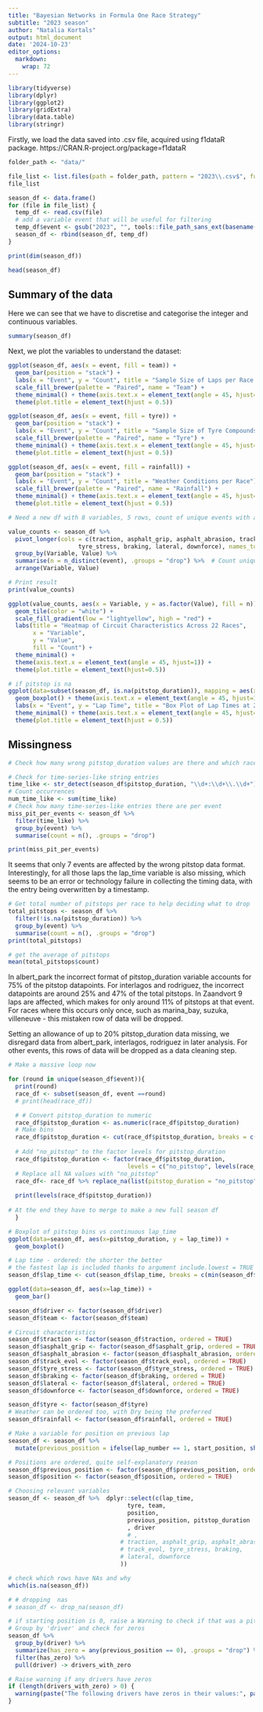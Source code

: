 ---
title: "Bayesian Networks in Formula One Race Strategy"
subtitle: "2023 season"
author: "Natalia Kortals"
output: html_document
date: '2024-10-23'
editor_options: 
  markdown: 
    wrap: 72
---

```{r setup, include=FALSE}
library(tidyverse)
library(dplyr)
library(ggplot2)
library(gridExtra)
library(data.table)
library(stringr)
```

Firstly, we load the data saved into .csv file, acquired using f1dataR package. https://CRAN.R-project.org/package=f1dataR

```{r load all races}
folder_path <- "data/"

file_list <- list.files(path = folder_path, pattern = "2023\\.csv$", full.names = TRUE)
file_list

season_df <- data.frame()
for (file in file_list) {
  temp_df <- read.csv(file)
  # add a variable event that will be useful for filtering                                                                     through races
  temp_df$event <- gsub("2023", "", tools::file_path_sans_ext(basename(file))) 
  season_df <- rbind(season_df, temp_df)
}
```

```{r size of data}
print(dim(season_df))
```

```{r head}
head(season_df)
```
## Summary of the data

Here we can see that we have to discretise and categorise the integer and continuous variables.

```{r summary}
summary(season_df)
```

Next, we plot the variables to understand the dataset: 

```{r laps count plot}
ggplot(season_df, aes(x = event, fill = team)) +
  geom_bar(position = "stack") +
  labs(x = "Event", y = "Count", title = "Sample Size of Laps per Race by Team") +
  scale_fill_brewer(palette = "Paired", name = "Team") +
  theme_minimal() + theme(axis.text.x = element_text(angle = 45, hjust=1)) +
  theme(plot.title = element_text(hjust = 0.5))
```


```{r tyres count plot}
ggplot(season_df, aes(x = event, fill = tyre)) +
  geom_bar(position = "stack") +
  labs(x = "Event", y = "Count", title = "Sample Size of Tyre Compounds per Race") +
  scale_fill_brewer(palette = "Paired", name = "Tyre") +
  theme_minimal() + theme(axis.text.x = element_text(angle = 45, hjust=1)) +
  theme(plot.title = element_text(hjust = 0.5))
```

```{r rainfall count plot}
ggplot(season_df, aes(x = event, fill = rainfall)) +
  geom_bar(position = "stack") +
  labs(x = "Event", y = "Count", title = "Weather Conditions per Race") +
  scale_fill_brewer(palette = "Paired", name = "Rainfall") +
  theme_minimal() + theme(axis.text.x = element_text(angle = 45, hjust=1)) +
  theme(plot.title = element_text(hjust = 0.5))
```

```{r circuit vars heatmap}
# Need a new df with 8 variables, 5 rows, count of unique events with a value

value_counts <- season_df %>%
  pivot_longer(cols = c(traction, asphalt_grip, asphalt_abrasion, track_evol,
                    tyre_stress, braking, lateral, downforce), names_to = "Variable", values_to = "Value") %>%
  group_by(Variable, Value) %>%
  summarise(n = n_distinct(event), .groups = "drop") %>%  # Count unique events
  arrange(Variable, Value)

# Print result
print(value_counts)

ggplot(value_counts, aes(x = Variable, y = as.factor(Value), fill = n)) +
  geom_tile(color = "white") +
  scale_fill_gradient(low = "lightyellow", high = "red") +
  labs(title = "Heatmap of Circuit Characteristics Across 22 Races",
       x = "Variable",
       y = "Value",
       fill = "Count") +
  theme_minimal() +
  theme(axis.text.x = element_text(angle = 45, hjust=1)) +
  theme(plot.title = element_text(hjust=0.5))

```


```{r plot event vs laptime}
# if pitstop is na
ggplot(data=subset(season_df, is.na(pitstop_duration)), mapping = aes(x = event, y = lap_time)) +
  geom_boxplot() + theme(axis.text.x = element_text(angle = 45, hjust=1)) +
  labs(x = "Event", y = "Lap Time", title = "Box Plot of Lap Times at 2023 Races") +
  theme_minimal() + theme(axis.text.x = element_text(angle = 45, hjust=1)) +
  theme(plot.title = element_text(hjust = 0.5))
```


## Missingness

```{r wrong pitstop data}
# Check how many wrong pitstop_duration values are there and which races they are present in

# Check for time-series-like string entries
time_like <- str_detect(season_df$pitstop_duration, "\\d+:\\d+\\.\\d+")
# Count occurrences
num_time_like <- sum(time_like)
# Check how many time-series-like entries there are per event
miss_pit_per_events <- season_df %>%
  filter(time_like) %>%
  group_by(event) %>%
  summarise(count = n(), .groups = "drop")

print(miss_pit_per_events)

```
It seems that only 7 events are affected by the wrong pitstop data format. Interestingly, for all those laps the lap_time variable is also missing, which seems to be an error or technology failure in collecting the timing data, with the entry being overwritten by a timestamp. 


```{r pitstop count}
# Get total number of pitstops per race to help deciding what to drop
total_pitstops <- season_df %>%
  filter(!is.na(pitstop_duration)) %>%
  group_by(event) %>%
  summarise(count = n(), .groups = "drop")
print(total_pitstops)
```

```{r avg no of pitstops per race}
# get the average of pitstops
mean(total_pitstops$count)
```

In albert_park the incorrect format of pitstop_duration variable accounts for 75% of the pitstop datapoints.
For interlagos and rodriguez, the incorrect datapoints are around 25% and 47% of the total pitstops.
In Zaandvort 9 laps are affected, which makes for only around 11% of pitstops at that event.
For races where this occurs only once, such as marina_bay, suzuka, villeneuve - this mistaken row of data will be dropped.

Setting an allowance of up to 20% pitstop_duration data missing, we disregard data from
albert_park, interlagos, rodriguez in later analysis. For other events, this rows of data will be dropped as a data cleaning step.


```{r pitstop bins}
# Make a massive loop now

for (round in unique(season_df$event)){
  print(round)
  race_df <- subset(season_df, event ==round)
  # print(head(race_df))

  # # Convert pitstop_duration to numeric
  race_df$pitstop_duration <- as.numeric(race_df$pitstop_duration)
  # Make bins
  race_df$pitstop_duration <- cut(race_df$pitstop_duration, breaks = c(min(race_df$pitstop_duration, na.rm = TRUE), quantile(race_df$pitstop_duration, probs = c(.2, .4, .6, .8),na.rm=TRUE),max(race_df$pitstop_duration, na.rm = TRUE)), ordered_result = TRUE, include.lowest = TRUE, labels = c("fastest_pit", ".2", ".4", ".6", ".8"))
  
  # Add "no_pitstop" to the factor levels for pitstop_duration
  race_df$pitstop_duration <- factor(race_df$pitstop_duration, 
                                  levels = c("no_pitstop", levels(race_df$pitstop_duration)))
  # Replace all NA values with "no_pitstop"
  race_df<- race_df %>% replace_na(list(pitstop_duration = "no_pitstop"))
  
  print(levels(race_df$pitstop_duration))
  
# At the end they have to merge to make a new full season df
  }

```




```{r boxplot pitstop bins vs laptime}
# Boxplot of pitstop bins vs continuous lap_time
ggplot(data=season_df, aes(x=pitstop_duration, y = lap_time)) +
  geom_boxplot()
```




```{r lap time bins}
# Lap time - ordered: the shorter the better
# the fastest lap is included thanks to argument include.lowest = TRUE
season_df$lap_time <- cut(season_df$lap_time, breaks = c(min(season_df$lap_time, na.rm = TRUE), quantile(season_df$lap_time,probs = c(.05, .1, .15, .2, .25, .3,.4,.5,.6, .7,.8, .85, .87, .9, .92, .94, .96, .98, .99),na.rm=TRUE),max(season_df$lap_time, na.rm = TRUE)), include.lowest = TRUE, ordered_result = TRUE, labels = c("fastest", ".05", ".1", ".15", ".2", ".25", ".3",".4",".5",".6", ".7",".8", ".85", ".87", ".9", ".92", ".94", ".96", ".98", ".99"))

ggplot(data=season_df, aes(x=lap_time)) +
  geom_bar()
```


```{r convert to factors and ordinal}

season_df$driver <- factor(season_df$driver)
season_df$team <- factor(season_df$team)

# Circuit characteristics
season_df$traction <- factor(season_df$traction, ordered = TRUE)
season_df$asphalt_grip <- factor(season_df$asphalt_grip, ordered = TRUE)
season_df$asphalt_abrasion <- factor(season_df$asphalt_abrasion, ordered = TRUE)
season_df$track_evol <- factor(season_df$track_evol, ordered = TRUE)
season_df$tyre_stress <- factor(season_df$tyre_stress, ordered = TRUE)
season_df$braking <- factor(season_df$braking, ordered = TRUE)
season_df$lateral <- factor(season_df$lateral, ordered = TRUE)
season_df$downforce <- factor(season_df$downforce, ordered = TRUE)

season_df$tyre <- factor(season_df$tyre) 
# Weather can be ordered too, with Dry being the preferred
season_df$rainfall <- factor(season_df$rainfall, ordered = TRUE)

# Make a variable for position on previous lap
season_df <- season_df %>%
  mutate(previous_position = ifelse(lap_number == 1, start_position, shift(season_df$position, n=1, type="lag")))

# Positions are ordered, quite self-explanatory reason
season_df$previous_position <- factor(season_df$previous_position, ordered = TRUE)
season_df$position <- factor(season_df$position, ordered = TRUE)

# Choosing relevant variables
season_df <- season_df %>%  dplyr::select(c(lap_time, 
                                  tyre, team, 
                                  position, 
                                  previous_position, pitstop_duration
                                  , driver
                                  # , 
                                # traction, asphalt_grip, asphalt_abrasion, 
                                # track_evol, tyre_stress, braking, 
                                # lateral, downforce
                                ))

```



```{r checking NAs}
# check which rows have NAs and why
which(is.na(season_df))
```
```{r deal with NAs}
# # dropping  nas
# season_df <- drop_na(season_df)
```



```{r}
# if starting position is 0, raise a Warning to check if that was a pitlane start
# Group by 'driver' and check for zeros
season_df %>%
  group_by(driver) %>%
  summarize(has_zero = any(previous_position == 0), .groups = "drop") %>%
  filter(has_zero) %>%
  pull(driver) -> drivers_with_zero

# Raise warning if any drivers have zeros
if (length(drivers_with_zero) > 0) {
  warning(paste("The following drivers have zeros in their values:", paste(drivers_with_zero, collapse = ", ")))
}
```



